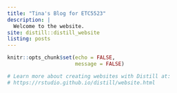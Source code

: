 ```yaml
---
title: "Tina's Blog for ETC5523"
description: |
  Welcome to the website.
site: distill::distill_website
listing: posts
---
```


```r
knitr::opts_chunk$set(echo = FALSE,
                      message = FALSE)

# Learn more about creating websites with Distill at:
# https://rstudio.github.io/distill/website.html

```

